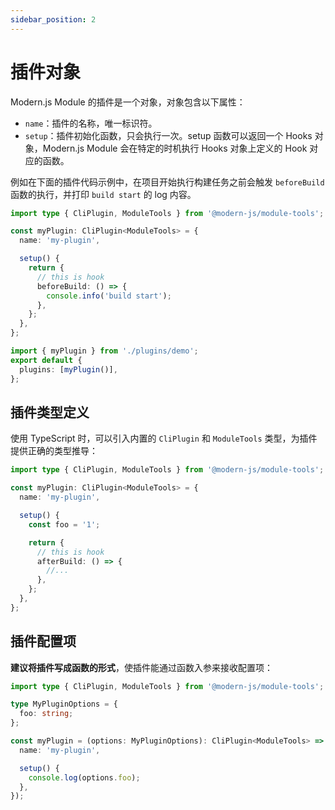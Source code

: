 ```yaml
---
sidebar_position: 2
---
```


# 插件对象

Modern.js Module 的插件是一个对象，对象包含以下属性：

- `name`：插件的名称，唯一标识符。
- `setup`：插件初始化函数，只会执行一次。setup 函数可以返回一个 Hooks 对象，Modern.js Module 会在特定的时机执行 Hooks 对象上定义的 Hook 对应的函数。

例如在下面的插件代码示例中，在项目开始执行构建任务之前会触发 `beforeBuild` 函数的执行，并打印 `build start` 的 log 内容。

```ts title="./plugins/demo.tsx"
import type { CliPlugin, ModuleTools } from '@modern-js/module-tools';

const myPlugin: CliPlugin<ModuleTools> = {
  name: 'my-plugin',

  setup() {
    return {
      // this is hook
      beforeBuild: () => {
        console.info('build start');
      },
    };
  },
};
```

```ts title="modern.config.ts"
import { myPlugin } from './plugins/demo';
export default {
  plugins: [myPlugin()],
};
```

## 插件类型定义

使用 TypeScript 时，可以引入内置的 `CliPlugin` 和 `ModuleTools` 类型，为插件提供正确的类型推导：

```ts
import type { CliPlugin, ModuleTools } from '@modern-js/module-tools';

const myPlugin: CliPlugin<ModuleTools> = {
  name: 'my-plugin',

  setup() {
    const foo = '1';

    return {
      // this is hook
      afterBuild: () => {
        //...
      },
    };
  },
};
```

## 插件配置项

**建议将插件写成函数的形式**，使插件能通过函数入参来接收配置项：

```ts
import type { CliPlugin, ModuleTools } from '@modern-js/module-tools';

type MyPluginOptions = {
  foo: string;
};

const myPlugin = (options: MyPluginOptions): CliPlugin<ModuleTools> => ({
  name: 'my-plugin',

  setup() {
    console.log(options.foo);
  },
});
```
